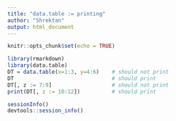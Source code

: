 ```yaml
---
title: "data.table := printing"
author: "Shrektan"
output: html_document
---
```


```r
knitr::opts_chunk$set(echo = TRUE)
```

```r
library(rmarkdown)
library(data.table)              
DT = data.table(x=1:3, y=4:6)    # should not print  
DT                               # should print
DT[, z := 7:9]                   # should not print
print(DT[, z := 10:12])          # should print
```

```r
sessionInfo()
devtools::session_info()
```

